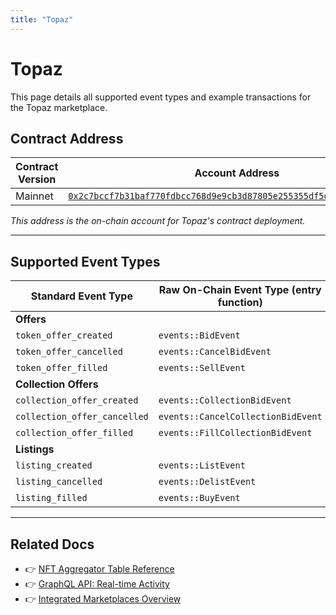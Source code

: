 ```yaml
---
title: "Topaz"
---
```



# Topaz

<Callout type="info">
This page details all supported event types and example transactions for the Topaz marketplace.
</Callout>

## Contract Address

| Contract Version | Account Address |
|-----------------|----------------|
| Mainnet | [`0x2c7bccf7b31baf770fdbcc768d9e9cb3d87805e255355df5db32ac9a669010a2`](https://explorer.aptoslabs.com/account/0x2c7bccf7b31baf770fdbcc768d9e9cb3d87805e255355df5db32ac9a669010a2/modules/code/events?network=mainnet) |

*This address is the on-chain account for Topaz's contract deployment.*

---

## Supported Event Types

| Standard Event Type | Raw On-Chain Event Type (entry function) | Example Txn Version |
|--------------------|------------------------------------------|--------------------|
| **Offers** | | |
| `token_offer_created` | `events::BidEvent` | [1645629583](https://explorer.aptoslabs.com/txn/1645629583?network=mainnet) |
| `token_offer_cancelled` | `events::CancelBidEvent` | [86119627](https://explorer.aptoslabs.com/txn/86119627?network=mainnet) |
| `token_offer_filled` | `events::SellEvent` | [984827420](https://explorer.aptoslabs.com/txn/984827420?network=mainnet) |
| **Collection Offers** | | |
| `collection_offer_created` | `events::CollectionBidEvent` | [85566357](https://explorer.aptoslabs.com/txn/85566357?network=mainnet) |
| `collection_offer_cancelled` | `events::CancelCollectionBidEvent` | [2787969](https://explorer.aptoslabs.com/txn/2787969?network=mainnet) |
| `collection_offer_filled` | `events::FillCollectionBidEvent` | [2367804069](https://explorer.aptoslabs.com/txn/2367804069?network=mainnet) |
| **Listings** | | |
| `listing_created` | `events::ListEvent` | [1964348978](https://explorer.aptoslabs.com/txn/1964348978?network=mainnet) |
| `listing_cancelled` | `events::DelistEvent` | [2331658551](https://explorer.aptoslabs.com/txn/2331658551?network=mainnet) |
| `listing_filled` | `events::BuyEvent` | [2379182335](https://explorer.aptoslabs.com/txn/2379182335?network=mainnet) |

---

## Related Docs

- 👉 [NFT Aggregator Table Reference](../nft-aggregator-table-reference.mdx)
- 👉 [GraphQL API: Real-time Activity](../graphql-api.mdx)
- 👉 [Integrated Marketplaces Overview](./index.mdx)